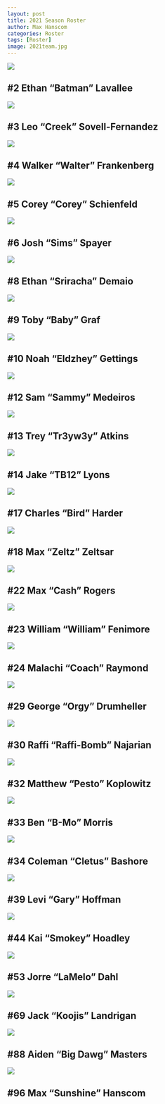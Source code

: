 ```yaml
---
layout: post
title: 2021 Season Roster
author: Max Hanscom
categories: Roster
tags: [Roster]
image: 2021team.jpg
---
```


![](assets/img/filler.png){width=%50}

## #2 Ethan "Batman" Lavallee



![](assets/img/leo.png){width=%50}

## #3 Leo "Creek" Sovell-Fernandez



![](assets/img/filler.png){width=%50}

## #4 Walker "Walter" Frankenberg



![](assets/img/filler.png){width=%50}

## #5 Corey "Corey" Schienfeld



![](assets/img/josh.jpg){width=%50}

## #6 Josh "Sims" Spayer



![](assets/img/filler.png){width=%50}

## #8 Ethan "Sriracha" Demaio



![](assets/img/filler.png){width=%50}

## #9 Toby "Baby" Graf



![](assets/img/filler.png){width=%50}

## #10 Noah "Eldzhey" Gettings



![](assets/img/sam.jpg){width=%50}

## #12 Sam "Sammy" Medeiros



![](assets/img/trey.jpg){width=%50}

## #13 Trey "Tr3yw3y" Atkins



![](assets/img/jake.jpg){width=%50}

## #14 Jake "TB12" Lyons



![](assets/img/filler.png){width=%50}

## #17 Charles "Bird" Harder



![](assets/img/filler.png){width=%50}

## #18 Max "Zeltz" Zeltsar



![](assets/img/cash.jpg){width=%50}

## #22 Max "Cash" Rogers



![](assets/img/filler.png){width=%50}

## #23 William "William" Fenimore



![](assets/img/filler.png){width=%50}

## #24 Malachi "Coach" Raymond



![](assets/img/filler.png){width=%50}

## #29 George "Orgy" Drumheller



![](assets/img/raffi.jpg){width=%50}

## #30 Raffi "Raffi-Bomb" Najarian



![](assets/img/matt.jpg){width=%50}

## #32 Matthew "Pesto" Koplowitz




![](assets/img/filler.png){width=%50}

## #33 Ben "B-Mo" Morris



![](assets/img/filler.png){width=%50}

## #34 Coleman "Cletus" Bashore



![](assets/img/filler.png){width=%50}

## #39 Levi "Gary" Hoffman



![](assets/img/filler.png){width=%50}

## #44 Kai "Smokey" Hoadley



![](assets/img/filler.png){width=%50}

## #53 Jorre "LaMelo" Dahl



![](assets/img/filler.png){width=%50}

## #69 Jack "Koojis" Landrigan



![](assets/img/filler.png){width=%50}

## #88 Aiden "Big Dawg" Masters



![](assets/img/MaxH.JPG){width=%50}

## #96 Max "Sunshine" Hanscom